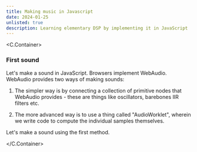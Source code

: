 ```yaml
---
title: Making music in Javascript
date: 2024-01-25
unlisted: true
description: Learning elementary DSP by implementing it in JavaScript
---
```



<C.Container>

### First sound

Let's make a sound in JavaScript. Browsers implement WebAudio. WebAudio provides
two ways of making sounds:

1. The simpler way is by connecting a collection of primitive nodes that
   WebAudio provides - these are things like oscillators, barebones IIR filters
   etc.

2. The more advanced way is to use a thing called "AudioWorklet", wherein we
   write code to compute the individual samples themselves.

Let's make a sound using the first method.

</C.Container>
